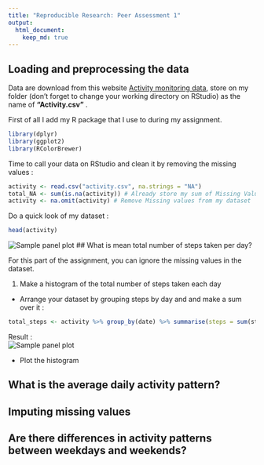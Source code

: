 ```yaml
---
title: "Reproducible Research: Peer Assessment 1"
output: 
  html_document:
    keep_md: true
---
```



## Loading and preprocessing the data

Data are download from this website [Activity monitoring data](https://d396qusza40orc.cloudfront.net/repdata%2Fdata%2Factivity.zip), store on my folder (don't
forget to change your working directory on RStudio) as the name of **"Activity.csv"** .

First of all I add my R package that I use to during my assignment.  
```r
library(dplyr)
library(ggplot2)
library(RColorBrewer)
```

Time to call your data on RStudio and clean it by removing the missing values :

```r
activity <- read.csv("activity.csv", na.strings = "NA")
total_NA <- sum(is.na(activity)) # Already store my sum of Missing Value for forward
activity <- na.omit(activity) # Remove Missing values from my dataset  
```

Do a quick look of my dataset : 

```r
head(activity)
```
![Sample panel plot](instructions_fig/head activity.png) 
## What is mean total number of steps taken per day?  

For this part of the assignment, you can ignore the missing values in the dataset.  

1. Make a histogram of the total number of steps taken each day  

  - Arrange your dataset by grouping steps by day and and make a sum over it :  

```r
total_steps <- activity %>% group_by(date) %>% summarise(steps = sum(steps))
```

Result :  
![Sample panel plot](instructions_fig/Total Steps.png)

   - Plot the histogram


## What is the average daily activity pattern?



## Imputing missing values



## Are there differences in activity patterns between weekdays and weekends?

